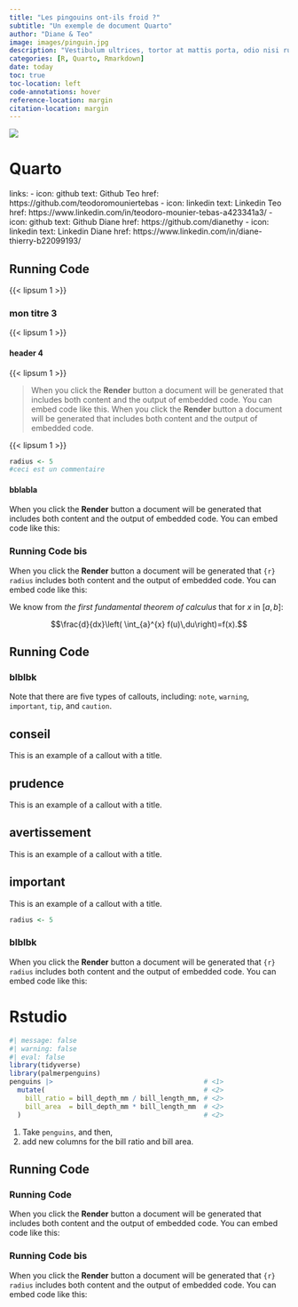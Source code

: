 ```yaml
---
title: "Les pingouins ont-ils froid ?"
subtitle: "Un exemple de document Quarto"
author: "Diane & Teo"
image: images/pinguin.jpg
description: "Vestibulum ultrices, tortor at mattis porta, odio nisi rutrum nulla, sit amet tincidunt eros quam facilisis tellus. Fusce eleifend lectus in elementum lacinia. Nam auctor nunc in massa ullamcorper, sit amet auctor ante accumsan. Nam ut varius metus. Curabitur eget tristique leo. Cras finibus euismod erat eget elementum. Integer vel placerat ex. Ut id eros quis lectus lacinia venenatis hendrerit vel ante."
categories: [R, Quarto, Rmarkdown]
date: today
toc: true
toc-location: left
code-annotations: hover
reference-location: margin
citation-location: margin
---
```


::: {.column-margin}
![](images/pinguin.jpg)
:::

# Quarto

  links:
    - icon: github
      text: Github Teo
      href: https://github.com/teodoromouniertebas
    - icon: linkedin
      text: Linkedin Teo
      href: https://www.linkedin.com/in/teodoro-mounier-tebas-a423341a3/
    - icon: github
      text: Github Diane
      href: https://github.com/dianethy
    - icon: linkedin
      text: Linkedin Diane
      href: https://www.linkedin.com/in/diane-thierry-b22099193/



## Running Code

{{< lipsum 1 >}}

### mon titre 3

{{< lipsum 1 >}}

#### header 4

{{< lipsum 1 >}}



> When you click the **Render** button a document will be generated that includes both content and the output of embedded code. You can embed code like this. When you click the **Render** button a document will be generated that includes both content and the output of embedded code. 

{{< lipsum 1 >}}

```r
radius <- 5
#ceci est un commentaire
```

#### bblabla 
When you click the **Render** button a document will be generated that includes both content and the output of embedded code. You can embed code like this:


### Running Code bis
When you click the **Render** button a document will be generated that `{r} radius` includes both content and the output of embedded code. You can embed code like this:

::: {.column-margin}
We know from *the first fundamental theorem of calculus* that for $x$ in $[a, b]$:

$$\frac{d}{dx}\left( \int_{a}^{x} f(u)\,du\right)=f(x).$$
:::

## Running Code

### blblbk

::: {.callout-note}
Note that there are five types of callouts, including:
`note`, `warning`, `important`, `tip`, and `caution`.
:::

::: {.callout-tip}
## conseil

This is an example of a callout with a title.
:::

::: {.callout-caution}
## prudence

This is an example of a callout with a title.
:::


::: {.callout-warning}
## avertissement

This is an example of a callout with a title.
:::

::: {.callout-important}
## important

This is an example of a callout with a title.
:::




```r
radius <- 5
```

### blblbk
When you click the **Render** button a document will be generated that `{r} radius` includes both content and the output of embedded code. You can embed code like this:


# Rstudio

```r
#| message: false
#| warning: false
#| eval: false
library(tidyverse)
library(palmerpenguins)
penguins |>                                      # <1>
  mutate(                                        # <2>
    bill_ratio = bill_depth_mm / bill_length_mm, # <2>
    bill_area  = bill_depth_mm * bill_length_mm  # <2>
  )                                              # <2>
```
1. Take `penguins`, and then,
2. add new columns for the bill ratio and bill area.


## Running Code
### Running Code
When you click the **Render** button a document will be generated that includes both content and the output of embedded code. You can embed code like this:

### Running Code bis
When you click the **Render** button a document will be generated that `{r} radius` includes both content and the output of embedded code. You can embed code like this: